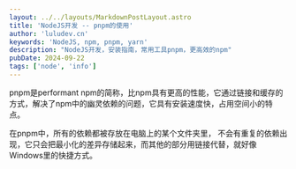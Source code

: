 ```yaml
---
layout: ../../layouts/MarkdownPostLayout.astro
title: 'NodeJS开发 -- pnpm的使用'
author: 'luludev.cn'
keywords: 'NodeJS, npm, pnpm, yarn'
description: "NodeJS开发，安装指南，常用工具pnpm，更高效的npm"
pubDate: 2024-09-22
tags: ['node', 'info']
---
```



pnpm是performant npm的简称，比npm具有更高的性能，它通过链接和缓存的方式，解决了npm中的幽灵依赖的问题，它具有安装速度快，占用空间小的特点。

在pnpm中，所有的依赖都被存放在电脑上的某个文件夹里， 不会有重复的依赖出现，它只会把最小化的差异存储起来，而其他的部分用链接代替，就好像Windows里的快捷方式。